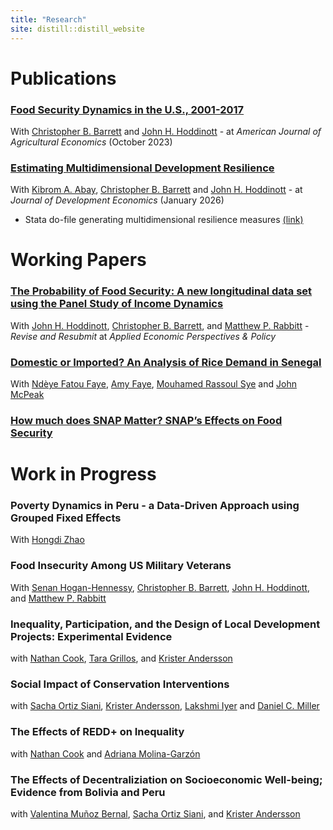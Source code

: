 ```yaml
---
title: "Research"
site: distill::distill_website
---
```

# Publications

### [Food Security Dynamics in the U.S., 2001-2017](files/Food_Security_Dynamics_AJAE_published.pdf){target="_blank"} 

With [Christopher B. Barrett](http://barrett.dyson.cornell.edu/){target="_blank"} and [John H. Hoddinott](https://www.human.cornell.edu/people/jfh246){target="_blank"} - at *American Journal of Agricultural Economics* (October 2023)

### [Estimating Multidimensional Development Resilience](files/Estimating_Multidimensional_Development_Resilience.pdf){target="_blank"}

With [Kibrom A. Abay](https://www.ifpri.org/profile/kibrom-abay){target="_blank"}, [Christopher B. Barrett](http://barrett.dyson.cornell.edu/){target="_blank"} and [John H. Hoddinott](https://www.human.cornell.edu/people/jfh246){target="_blank"} - at *Journal of Development Economics* (January 2026)

 - Stata do-file generating multidimensional resilience measures [(link)](files/C&B_applications.do)

<!-- ***Abstract***: We study household food security dynamics in the United States from 2001 to 2017 using a new measure, the probability of food security (PFS), the estimated probability that a household’s food expenditures equal or exceed the minimum cost of a healthful diet. We use PFS to analyze household-level and subpopulation-scale dynamics by investigating the conditional distribution of estimated food insecurity spells and the chronic and transient components of estimated food insecurity. We find that two-thirds of households experienced no estimated food insecurity during the 2001-17 period and more than half of newly food insecure households regain food security within two years. Households headed by female, non-White, or less educated individuals disproportionately suffer persistent, chronic and/or severe food insecurity.-->

# Working Papers

### [The Probability of Food Security: A new longitudinal data set using the Panel Study of Income Dynamics](files/AEPP_4300-1_Manuscript_20250721_complete.pdf){target="_blank"}

With [John H. Hoddinott](https://www.human.cornell.edu/people/jfh246){target="_blank"}, [Christopher B. Barrett](http://barrett.dyson.cornell.edu/){target="_blank"}, and [Matthew P. Rabbitt](https://www.ers.usda.gov/authors/ers-staff-directory/matthew-p-rabbitt/){target="_blank"}  - *Revise and Resubmit* at *Applied Economic Perspectives & Policy*

### [Domestic or Imported? An Analysis of Rice Demand in Senegal](files/Senegal_rice.pdf){target="_blank"}

With [Ndèye Fatou Faye](http://barrett.dyson.cornell.edu/staars/fellows/ndeye.html){target="_blank"}, [Amy Faye](http://barrett.dyson.cornell.edu/staars/fellows/amy.html){target="_blank"}, [Mouhamed Rassoul Sye](http://barrett.dyson.cornell.edu/staars/fellows/mouhamed.html){target="_blank"} and [John McPeak](https://jomcpeak.expressions.syr.edu/){target="_blank"}

<!-- ***Abstract***: Rice is among the most important cereals for African countries which absorb more than half of worldwide exports. West African countries depend particularly on rice imports in order to achieve food security. For this reason, many policy measures are implemented by governments to regulate the market and reduce the import dependency. This paper contributes to the rice policy debate by analyzing the demand side using the case study of Senegal in West Africa. We analyzed detailed data on rice consumption using a large primary survey of 6,328 rural and urban households in Senegal, with the QUAIDS model. Qualitative data were also collected and analyzed to better interpret results. We found that rural households consume far less local rice than their urban counterparts, meaning that location is a determinant of local rice consumption. We also show that types of rice consumed differ between rural and urban consumers. Urban households consume relatively more whole grain local rice while rural households consume more broken imported rice. Thus, to increase consumption of local rice, efforts should thus be made on the availability of broken local rice for both urban and rural consumers. Our results indicate no substitutability between domestic rice and imported rice in urban households and weak substitutability in rural households. In addition, results show that rice demand is price inelastic. Thus, price policies like subsidies or taxes may not be good shifters of domestic rice consumption. -->

### [How much does SNAP Matter? SNAP’s Effects on Food Security](files/SNAP_on_Food_Security.pdf){target="_blank"}



<!--
***Abstract***: Resilience measurement has received substantial attention over the past decade or so. Existing measures, however, relate resilience to a single well-being indicator. This may be problematic in contexts where households face deprivations in multiple dimensions. We explore how sensitive estimates of household-level resilience are to the specific well-being indicator used and show that measures are only weakly correlated across different, reasonable indicators based on expenditure-based poverty, dietary diversity, and livestock asset holdings. We then introduce a multidimensional resilience measure, integrating the probabilistic moment-based resilience measurement approach with the multidimensional poverty measurement method. Applying the new method to household panel data, we show that univariate and multidimensional resilience measures can yield varied inferences on the development resilience impact of development interventions such as Ethiopia's Productive Safety Net Program.
-->



# Work in Progress

### Poverty Dynamics in Peru - a Data-Driven Approach using Grouped Fixed Effects 

With [Hongdi Zhao](https://hongdi-zhao.github.io/){target="_blank"}

<!--
***Abstract***: Understanding individual and household-level welfare dynamics is very important, and it can help economics and policymakers to study and design policies to help households trapped in long-term poverty. However, long-term household-level panel data to study the poverty dynamics are often unavailable. The synthetic panel method has been used recently to estimate poverty transition using cross-sectional data, from bounded estimates under weaker assumptions to point estimates under stronger assumptions of cohort-level information. Point estimates have been very sensitive to how cohorts are defined, but there has been no clear guideline of how cohorts should be defined. This paper suggests a data-driven way to define cohorts, through clustering households with similar dynamics in the error term over the period into cohorts. Using the Peru National Household Survey on Living Conditions and Poverty (ENAHO) from 2007 to 2019, we estimate long-term poverty dynamics up to six years, testing the robustness of the estimates in the long run.
-->




<!--
***Abstract***: This study investigates the effects of SNAP on food security and its dynamics. The study uses state-level SNAP Policy Index as an exogenous variation as an instrumental variable for program benefit redemption. Using Panel Study of Income Dynamics (PSID) data, the study observe the effects of the program participation on food security over the next 10 years, using the measures of chronic and transitory food security constructed from the Probability of Food Security (PFS), a new food insecurity measure that reflects the estimated probability that the household’s predicted food expenditures exceed the cost of the Thrifty Food Plan (TFP) for its household composition, location and survey period.
-->

### Food Insecurity Among US Military Veterans

With [Senan Hogan-Hennessy](https://shoganhennessy.github.io/){target="_blank"}, [Christopher B. Barrett](http://barrett.dyson.cornell.edu/){target="_blank"}, [John H. Hoddinott](https://www.human.cornell.edu/people/jfh246){target="_blank"}, and [Matthew P. Rabbitt](https://www.ers.usda.gov/authors/ers-staff-directory/matthew-p-rabbitt/){target="_blank"}

### Inequality, Participation, and the Design of Local Development Projects: Experimental Evidence

with [Nathan Cook](https://nathancookphd.com/){target="_blank"}, [Tara Grillos](https://www.taragrillos.com/){target="_blank"}, and [Krister Andersson](https://keough.nd.edu/about/faculty-staff-directory/krister-andersson/){target="_blank"}

### Social Impact of Conservation Interventions

with [Sacha Ortiz Siani](https://keough.nd.edu/about/faculty-staff-directory/sacha-ortiz-siani/){target="_blank"}, [Krister Andersson](https://keough.nd.edu/about/faculty-staff-directory/krister-andersson/){target="_blank"}, [Lakshmi Iyer](https://sites.nd.edu/lakshmi-iyer/){target="_blank"} and [Daniel C. Miller](https://keough.nd.edu/about/faculty-staff-directory/daniel-miller/){target="_blank"}

### The Effects of REDD+ on Inequality

with [Nathan Cook](https://nathancookphd.com/){target="_blank"} and [Adriana Molina-Garzón](https://adrianamolinagarzon.com/){target="_blank"}

### The Effects of Decentraliziation on Socioeconomic Well-being; Evidence from Bolivia and Peru

with [Valentina Muñoz Bernal](https://kellogg.nd.edu/valentina-mu%C3%B1oz-bernal){target="_blank"}, [Sacha Ortiz Siani](https://keough.nd.edu/about/faculty-staff-directory/sacha-ortiz-siani/){target="_blank"}, and [Krister Andersson](https://keough.nd.edu/about/faculty-staff-directory/krister-andersson/){target="_blank"}



<!-- ## [Gender differences in tertiary healthcare](files/Gender_healthcare.pdf){target="_blank"} -->

<!-- With [Tarun Jain](https://sites.google.com/virginia.edu/tarunjain/home?authuser=0){target="_blank"} and [Revathy Suryanarayana](https://revathy-suryanarayana.github.io/){target="_blank"} -->

<!-- ***Abstract***: We examine gender differences in access to and service within a publicly financed tertiary healthcare program in Andhra Pradesh India. We use claim-level administrative data from the program to estimate gender differences in access and services. We classify the distance the patient travels as access variables and the time for claim authorization, treatment, and discharge, as well as the amount approved and paid as service variables. We use a regression framework to control for the influence of other patient characteristics, the type of procedure, hospital, and quarter of treatment in making gender comparisons. -->

<!-- ## The Political Economy of Minimum Support Prices -->

<!-- With [Shilpa Aggarwal](https://aggarwalshilpa.wixsite.com/home) and [Ishani Chatterjee](https://economics.ucsd.edu/graduate-program/about/grad-profiles/cohort%202019/Chatterjee-ishani.html) -->

<!-- ***Abstract***:While the distortions from price controls are well-understood in theory, these may be underestimated if the controls are captured for uses beyond fixing market failures. We study this issue in the context of minimum support prices (MSP), the government of India's procurement price of food grains. We find that when a district with a historically larger area under cultivation for a crop is slated to go for elections, the central government announces a higher MSP for that crop. Since government procurement price is the same across the country, the center uses this blunt instrument only when other policy instruments are unavailable, i.e., when the incumbent state government is not aligned with the center. Even small increases in MSP can have large welfare effects as the central government spent nearly 1\% of the GDP on procurement in 2020-21. -->

